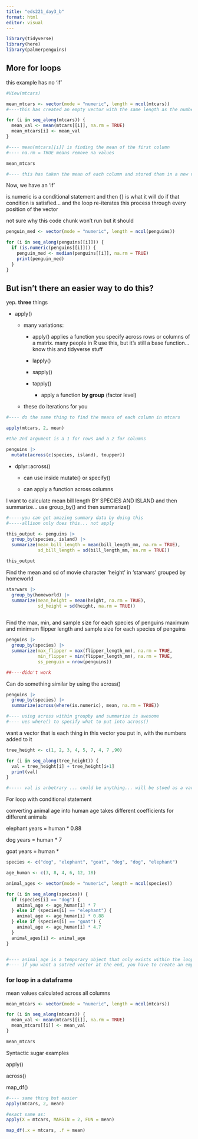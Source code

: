 ```yaml
---
title: "eds221_day3_b"
format: html
editor: visual
---
```


```r
library(tidyverse)
library(here) 
library(palmerpenguins)

```

## More for loops 

this example has no 'if'

```r

#View(mtcars)

mean_mtcars <- vector(mode = "numeric", length = ncol(mtcars))
#----this has created an empty vector with the same length as the number of columns in mtcars

for (i in seq_along(mtcars)) {
  mean_val <- mean(mtcars[[i]], na.rm = TRUE)
  mean_mtcars[i] <- mean_val
}

#---- mean(mtcars[[i]] is finding the mean of the first column
#---- na.rm = TRUE means remove na values 

mean_mtcars

#---- this has taken the mean of each column and stored them in a new vector that is the length of the number of columns
```

Now, we have an 'if'

is.numeric is a conditional statement and then {} is what it will do if that condition is satisfied... and the loop re-iterates this process through every position of the vector

not sure why this code chunk won't run but it should

```r
penguin_med <- vector(mode = "numeric", length = ncol(penguins))

for (i in seq_along(penguins[[i]])) {
  if (is.numeric(penguins[[i]])) {
    penguin_med <- median(penguins[[i]], na.rm = TRUE)
    print(penguin_med)
  }
}
```

## But isn't there an easier way to do this?

yep. **three** things

-   apply()

    -   many variations:

        -   apply() applies a function you specify across rows or columns of a matrix. many people in R use this, but it's still a base function... know this and tidyverse stuff

        -   lapply()

        -   sapply()

        -   tapply()

            -   apply a function **by group** (factor level)

    -   these do iterations for you

```r
#---- do the same thing to find the means of each column in mtcars

apply(mtcars, 2, mean)

#the 2nd argument is a 1 for rows and a 2 for columns

```

```r
penguins |>  
  mutate(across(c(species, island), toupper))
```

-   dplyr::across()

    -   can use inside mutate() or specify()

    -   can apply a function across columns

I want to calculate mean bill length BY SPECIES AND ISLAND and then summarize... use group_by() and then summarize()

```r

#-----you can get amazing summary data by doing this
#-----allison only does this... not apply

this_output <- penguins |> 
  group_by(species, island) |> 
  summarize(mean_bill_length = mean(bill_length_mm, na.rm = TRUE), 
            sd_bill_length = sd(bill_length_mm, na.rm = TRUE))

this_output
```

Find the mean and sd of movie character 'height' in 'starwars' grouped by homeworld

```r
starwars |> 
  group_by(homeworld) |> 
  summarize(mean_height = mean(height, na.rm = TRUE), 
            sd_height = sd(height, na.rm = TRUE))
  
```

Find the max, min, and sample size for each species of penguins maximum and minimum flipper length and sample size for each species of penguins

```r
penguins |>  
  group_by(species) |> 
  summarize(max_flipper = max(flipper_length_mm), na.rm = TRUE, 
            min_flipper = min(flipper_length_mm), na.rm = TRUE, 
            ss_penguin = nrow(penguins))

##----didn't work
```

Can do something similar by using the across()

```r
penguins |> 
  group_by(species) |> 
  summarize(across(where(is.numeric), mean, na.rm = TRUE))

#---- using across within groupby and summarize is awesome 
#---- ues where() to specify what to put into across()
```

want a vector that is each thing in this vector you put in, with the numbers added to it

```r
tree_height <- c(1, 2, 3, 4, 5, 7, 4, 7 ,90)

for (i in seq_along(tree_height)) {
  val = tree_height[i] + tree_height[i+1]
  print(val)
}

#----- val is arbetrary ... could be anything... will be stoed as a variable in your env.
```

For loop with conditional statement

converting animal age into human age takes different coefficients for different animals

elephant years = human \* 0.88

dog years = human \* 7

goat years = human \*

```r

species <- c("dog", "elephant", "goat", "dog", "dog", "elephant")

age_human <- c(3, 8, 4, 6, 12, 18)

animal_ages <- vector(mode = "numeric", length = ncol(species))

for (i in seq_along(species)) {
  if (species[i] == "dog") {
    animal_age <- age_human[i] * 7 
  } else if (species[i] == "elephant") {
    animal_age <- age_human[i] * 0.88 
  } else if (species[i] == "goat") {
    animal_age <- age_human[i] * 4.7
  }
  animal_ages[i] <- animal_age
}


#---- animal_age is a temporary object that only exists within the loop... will not be stored in your environment 
#---- if you want a sotred vector at the end, you have to create an empty vector of the same length that will be populated by the loop (top line) if you don't have this, the output will not be stored.  make animal age populate the 'i'th vector of the empty vector (last line)
```

### for loop in a dataframe

mean values calculated across all columns

```r
mean_mtcars <- vector(mode = "numeric", length = ncol(mtcars))

for (i in seq_along(mtcars)) {
  mean_val <- mean(mtcars[[i]], na.rm = TRUE)
  mean_mtcars[[i]] <- mean_val
}

mean_mtcars
```

Syntactic sugar examples

apply()

across()

map_df()

```r
#---- same thing but easier
apply(mtcars, 2, mean)

#exact same as:
apply(X = mtcars, MARGIN = 2, FUN = mean)

```

```r
map_df(.x = mtcars, .f = mean)
```
